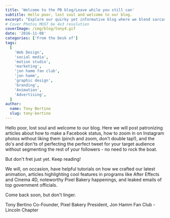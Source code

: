 ```yaml
---
title: 'Welcome to the PB blog/Leave while you still can'
subtitle: Hello poor, lost soul and welcome to our blog.
excerpt: "Explore our quirky yet informative blog where we blend sarcasm and insights. From social media tips to animation tutorials, we've got you covered!"
# Cover Photos MUST be 4x3 resolution
coverImage: /img/blog/tony4.gif
date: '2016-11-08'
categories: ['From the Desk of']
tags:
  [
    'Web Design',
    'social media',
    'motion studio',
    'marketing',
    'jon hamm fan club',
    'jon hamm',
    'graphic design',
    'branding',
    'Animation',
    'Advertising',
  ]
author:
  name: Tony Bertino
  slug: tony-bertino
---
```


Hello poor, lost soul and welcome to our blog. Here we will post patronizing articles about how to make a Facebook status, how to zoom in on Instagram photos without liking them (pinch and zoom, don't double tap!), and the do's and don'ts of perfecting the perfect tweet for your target audience without segmenting the rest of your followers - no need to rock the boat.

But don't fret just yet. Keep reading!

We will, on occasion, have helpful tutorials on how we crafted our latest animation, articles highlighting cool features in programs like After Effects and Cinema 4D, noteworthy Pixel Bakery happenings, and leaked emails of top government officials.

Come back soon, but don't linger.

Tony Bertino
Co-Founder, Pixel Bakery
President, Jon Hamm Fan Club - Lincoln Chapter
